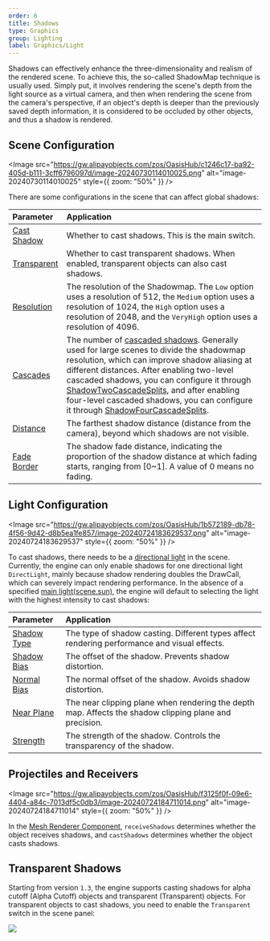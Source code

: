 ```yaml
---
order: 6
title: Shadows
type: Graphics
group: Lighting
label: Graphics/Light
---
```


Shadows can effectively enhance the three-dimensionality and realism of the rendered scene. To achieve this, the so-called ShadowMap technique is usually used. Simply put, it involves rendering the scene's depth from the light source as a virtual camera, and then when rendering the scene from the camera's perspective, if an object's depth is deeper than the previously saved depth information, it is considered to be occluded by other objects, and thus a shadow is rendered.

## Scene Configuration

<Image src="https://gw.alipayobjects.com/zos/OasisHub/c1246c17-ba92-405d-b111-3cff6796097d/image-20240730114010025.png" alt="image-20240730114010025" style={{ zoom: "50%" }} />

There are some configurations in the scene that can affect global shadows:

| Parameter | Application |
| :-- | :-- |
| [Cast Shadow](/apis/core/#Scene-castShadows) | Whether to cast shadows. This is the main switch. |
| [Transparent](/apis/core/#Scene-enableTransparentShadow) | Whether to cast transparent shadows. When enabled, transparent objects can also cast shadows. |
| [Resolution](/apis/core/#Scene-shadowResolution) | The resolution of the Shadowmap. The `Low` option uses a resolution of 512, the `Medium` option uses a resolution of 1024, the `High` option uses a resolution of 2048, and the `VeryHigh` option uses a resolution of 4096. |
| [Cascades](/apis/core/#Scene-shadowCascades) | The number of [cascaded shadows](https://learn.microsoft.com/en-us/windows/win32/dxtecharts/cascaded-shadow-maps). Generally used for large scenes to divide the shadowmap resolution, which can improve shadow aliasing at different distances. After enabling two-level cascaded shadows, you can configure it through [ShadowTwoCascadeSplits](/apis/core/#Scene-shadowTwoCascadeSplits), and after enabling four-level cascaded shadows, you can configure it through [ShadowFourCascadeSplits](/apis/core/#Scene-shadowFourCascadeSplits). |
| [Distance](/apis/core/#Scene-shadowDistance) | The farthest shadow distance (distance from the camera), beyond which shadows are not visible. |
| [Fade Border](/apis/core/#Scene-shadowFadeBorder) | The shadow fade distance, indicating the proportion of the shadow distance at which fading starts, ranging from [0~1]. A value of 0 means no fading. |

## Light Configuration

<Image src="https://gw.alipayobjects.com/zos/OasisHub/1b572189-db78-4f56-9d42-d8b5ea1fe857/image-20240724183629537.png" alt="image-20240724183629537" style={{ zoom: "50%" }} />

To cast shadows, there needs to be a [directional light](/en/docs/graphics/light/directional) in the scene. Currently, the engine can only enable shadows for one directional light `DirectLight`, mainly because shadow rendering doubles the DrawCall, which can severely impact rendering performance. In the absence of a specified [main light(scene.sun)](/apis/core/#Scene-sun), the engine will default to selecting the light with the highest intensity to cast shadows:

| Parameter | Application |
| :------------------------------------------------ | :------------------------------------------------- |
| [Shadow Type](/apis/core/#Light-shadowType) | The type of shadow casting. Different types affect rendering performance and visual effects. |
| [Shadow Bias](/apis/core/#Light-shadowBias) | The offset of the shadow. Prevents shadow distortion. |
| [Normal Bias](/apis/core/#Light-shadowNormalBias) | The normal offset of the shadow. Avoids shadow distortion. |
| [Near Plane](/apis/core/#Light-shadowNearPlane) | The near clipping plane when rendering the depth map. Affects the shadow clipping plane and precision. |
| [Strength](/apis/core/#Light-shadowStrength) | The strength of the shadow. Controls the transparency of the shadow. |

## Projectiles and Receivers

<Image src="https://gw.alipayobjects.com/zos/OasisHub/f3125f0f-09e6-4404-a84c-7013df5c0db3/image-20240724184711014.png" alt="image-20240724184711014" style={{ zoom: "50%" }} />

In the [Mesh Renderer Component](/en/docs/graphics/renderer/meshRenderer), `receiveShadows` determines whether the object receives shadows, and `castShadows` determines whether the object casts shadows.

## Transparent Shadows

Starting from version `1.3`, the engine supports casting shadows for alpha cutoff (Alpha Cutoff) objects and transparent (Transparent) objects. For transparent objects to cast shadows, you need to enable the `Transparent` switch in the scene panel:

![](https://gw.alipayobjects.com/zos/OasisHub/3c972121-d072-4d2c-ba87-2a9ec88c9268/2024-07-30%25252011.36.32.gif)
